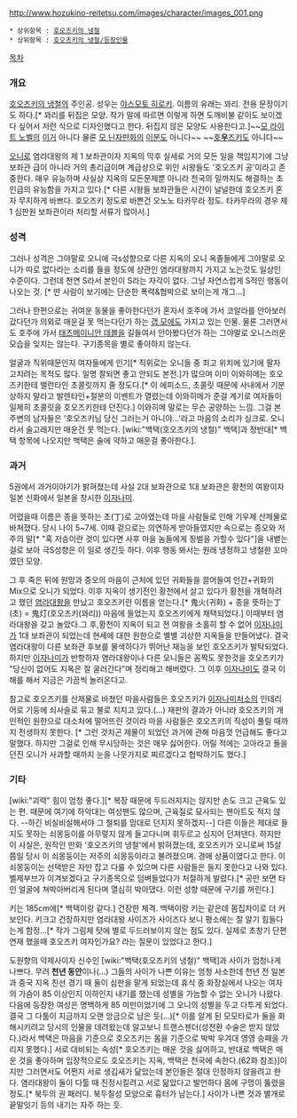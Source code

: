 http://www.hozukino-reitetsu.com/images/character/images_001.png
 

 * 상위항목 : [[호오즈키의 냉철]]
 * 상위항목 : [[호오즈키의 냉철/등장인물]]

[[목차]]

=== 개요 ===
[[호오즈키의 냉철]]의 주인공. 성우는 [[야스모토 히로키]]. 이름의 유래는 꽈리. 전용 문장이기도 하다.[* 꽈리를 뒤집은 모양. 작가 말에 따르면 이렇게 하면 도깨비불 같이도 보이겠다 싶어서 저런 식으로 디자인했다고 한다. 뒤집지 않은 모양도 사용한다고.]~~[[쿠레나이(소설)|모 라이트 노벨]]의 [[호즈키|이거]] 아니다 물론 [[나루토|모 닌자만화]]의 [[호즈키 스이게츠|이분]]도 아니다~~ ~~[[호우즈키 아카네|호'''우'''즈키]]도 아니다~~

[[오니]]로 염라대왕의 제 1 보좌관이자 지옥의 막후 실세로 거의 모든 일을 책임지기에 그냥 보좌관 급이 아니라 거의 총리급이며 계급상으로 위인 시왕들도 '호오즈키 공'이라고 존중한다. 매우 유능하며 사실상 지옥의 모든문제뿐 아니라 천국의 일까지도 해결하는 초인급의 유능함을 가지고 있다.[* 다른 시왕들 보좌관들은 시간이 널널한데 호오즈키 혼자 무지하게 바쁘다. 호오즈키 정도로 바쁜건 오노노 타카무라 정도. 타카무라의 경우 제 1 심판원 보좌관이라 처리할 서류가 많아서.] 

=== 성격 ===
그러나 성격은 그야말로 오니에 극s성향으로 다른 지옥의 오니 옥졸들에게 그야말로 오니가 따로 없다라는 소리를 들을 정도에 상관인 염라대왕까지 가지고 노는것도 일상인 수준이다. 그런데 천연 S라서 본인이 S라는 자각이 없다. 그냥 자연스럽게 S적인 행동이 나오는 것. [* 딴 사람이 보기에는 단순한 폭력&협박으로 보이는게 개그...]

그러나 한편으로는 귀여운 동물을 좋아한다던가 혼자서 호주에 가서 코알라를 안아보러 갔다던가 의외로 매운걸 못 먹는다던가 하는 [[갭 모에]]도 가지고 있는 인물. 물론 그러면서도 호주에 가서 [[태즈메이니안 데블]]을 길들여서 안아봤다던가 하는 그야말로 오니스러운 모습을 잊지는 않는다. 구기종목을 별로 좋아하지 않는다.

얼굴과 직위때문인지 여자들에게 인기[* 직위로는 오니들 중 최고 위치에 있기에 팔자 고치려는 목적도 많다. 일명 잘되면 좋고 안되도 본전.]가 많으며 이미 이와히메는 호오즈키한테 밸런타인 초콜릿까지 줄 정도다.[* 이 에피소드, 초콜릿 때문에 사내에서 기분 상하지 말라고 발렌타인+절분의 이벤트가 열렸는데 이와히메가 준걸 계기로 여자들이 일제히 초콜릿을 호오즈키한테 던진다.] 이와히메 말로는 무슨 공양하는 느낌. 그걸 본 주변의 남자들은 '호오즈키님 당신 그러는거 아니야...'라고 마음의 소리가 싱크로. 오니라서 술고래지만 매운건 못 먹는다. [wiki:"백택(호오즈키의 냉철)" 백택]과 정반대[* 백택 항목에 나오지만 백택은 술에 약하고 매운걸 좋아한다.].
 
=== 과거 ===
5권에서 과거이야기가 밝혀졌는데 사실 2대 보좌관으로 1대 보좌관은 황천의 여왕이자 일본 신화에서 일본을 창시한 [[이자나미]]. 

어렸을때 이름은 종을 뜻하는 초(丁)로 고아였는데 마을 사람들로 인해 기우제 산제물로 바쳐졌다. 당시 나이 5~7세. 이때 겉으로는 의연하게 받아들였지만 속으로는 증오와 저주의 말[* "혹 저승이란 것이 있다면 사후 마을 놈들에게 징벌을 가할수 있다"]을 내뱉는 걸로 보아 극S성향은 이 일로 생긴듯 하다. 이후 행동 봐서는 원래 냉정하고 냉철한 꼬마였던 모양.

그 후 죽은 뒤에 원망과 증오의 마음이 근처에 있던 귀화들을 끌어들여 인간+귀화의 Mix으로 오니가 되었다. 이후 지옥이 생기전인 황천에서 살고 있다가 황천을 개혁하려고 했던 [[염라대왕]]을 만났고 호오즈키란 이름을 얻는다.[* 鬼火(귀화) + 종을 뜻하는丁(초) = 鬼灯(호오즈키(꽈리)) 마음에 들었는지 호오즈키에게 채택되었다.] 
이때부터 염라대왕을 갖고 놀았다.그 후,황천이 지옥이 되고 전 여왕을 소홀히 할 수 없어 [[이자나미]]가 1대 보좌관이 되었는데 현세에 대한 원한으로 별별 괴상한 지옥들을 만들어냈다. 결국 염라대왕이 다른 보좌관 후보를 물색하다가 뛰어난 재능을 보인 호오즈키가 발탁되었다. 하지만 [[이자나미]]가 반항하자 염라대왕이나 다른 오니들은 꼼짝도 못한것을 호오즈키가 "당신이 없어도 지옥은 잘 굴러간다"며 정리해고 해버렸다. 그 이후 [[이자나미]]도 결국 이해를 해서 지금은 가끔씩 놀러온다고. 

참고로 호오즈키를 산제물로 바쳤던 마을사람들은 호오즈키가 [[이자나미]]처소의 인테리어로 기둥에 쇠사슬로 묶고 불로 지지고 있다.(...) 재판의 결과가 아니라 호오즈키의 개인적인 원한으로 대소처에 떨어뜨린 것이라 마을 사람들은 호오즈키의 직성이 풀릴 때까지 전생하지 못한다. [* 그런 것치곤 제물이 되었던 과거에 관해 마음껏 언급해도 좋다고 말했다. 하지만 그걸로 인해 무시당하는 것은 매우 싫어한다. 어릴 적에는 고아라고 돌을 던진 오니가 사과할 때까지 눈을 나뭇가지로 찌르겠다고 협박하기도 했다.]

=== 기타 ===
[wiki:"괴력" 힘이 엄청 좋다.][* 복장 때문에 두드러지지는 않지만 손도 크고 근육도 있는 편. 때문에 여기에 하악대는 여성팬도 많으며, 근육질로 묘사되는 팬아트도 적지 않다. --하긴 비실비실해서야 그 철퇴를 맘대로 던지지 못하겠지--] 다른 이들은 제대로 들지도 못하는 쇠몽둥이를 아무렇지 않게 들고다니며 휘두르고 심지어 던져댄다. 하지만 이 사실은, 원작인 만화 '호오즈키의 냉철'에서 밝혀졌는데, 호오즈키가 오니로써 15살 쯤일 당시 이 쇠몽둥이는 저주의 쇠몽둥이라고 불려졌으며. 경매 상품이였다고 한다. 이 쇠몽둥이는 선택받은 자만 잡고 다룰 수 있으며 다른 사람들은 들지 못한다고 나와 있다. 벨제부브가 이겨보겠다고 구기종목으로 덤벼들었다가 처절하게 발렸다.[* 공만 보면 타인 얼굴에 쳐박아버리게 된다며 열심히 박아댔다. 이런 성향 때문에 구기를 꺼린다.] 

키는 185cm에[* 백택이랑 같다.] 건장한 체격. 백택이랑 키는 같은데 몸집차이로 더 커보인다. 키크고 건장하지만 염라대왕 사이즈가 사이즈다 보니 평소에는 잘 알기 힘들다는게 함정...[* 작가 그림체 탓에 별로 두드러보이지 않는 점도 있다. 실제로 초창기 단편 연재 했을때 호오즈키 여자인가요? 라는 질문이 있었다고 한다.]

도원향의 약제사이자 신수인 [wiki:"백택(호오즈키의 냉철)" 백택]과 사이가 엄청나게 나쁘다. 무려 '''천년 동안'''이나(...) 그들의 사이가 나쁜 이유는 엄청 사소한데 천년 전 일본과 중국 지옥 친선 경기 때 둘이 심판을 맡게 되었는데 휴식 중 화장실에서 나오는 여자의 가슴이 85 이상인지 이하인지 내기를 했는데 성별을 가늠할 수 없는 오니가 나왔다. 다음에 등장한 여성은 명백하게 85 미만이었기에 그 오니의 성별을 두고 다투게 되었다. 결국 그 다툼이 지금까지 오랜 앙금으로 남은 듯(...)[* 이를 알게 된 모모타로가 둘을 화해시키려고 당시의 인물을 데려왔는데 알고보니 트랜스젠더(성전환 수술은 받지 않았다.)라서 백택은 마음을 기준으로 호오즈키는 몸을 기준으로 박박 우겨대 영영 승패을 가리지 못했다.] 서로 대비되는 속성[* 호오즈키는 매운 것을 싫어하고, 반대로 백택은 매운 것을 좋아하며 입장적으로도 호오즈키는 지옥, 백택은 천국에 속한다.(62화 참조)]이지만 그러면서도 어쩐지 서로 생김새가 닮았는데 본인들은 절대 인정하지 않을려고 한다. 염라대왕이 둘이 다툴 때 진정시킬려고 서로 닮았다고 발언하다 몸에 구멍이 뚫렸을 정도.[* 북두의 권 패러디. 북두칠성 모양으로 흉터가 남는다.] 사이가 나쁜 것과 별개로 끝말잇기 등의 내기는 자주 하는 듯.

